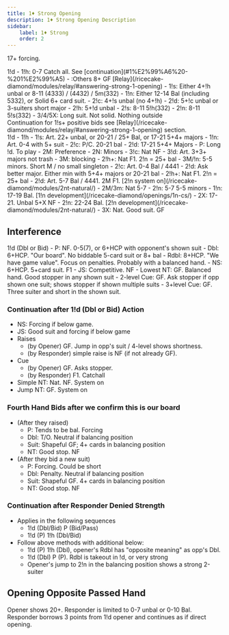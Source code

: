 ```yaml
---
title: 1♦ Strong Opening
description: 1♦ Strong Opening Description
sidebar:
    label: 1♦ Strong
    order: 2
---
```




17+ forcing.

<BiddingTree>
1!d
- 1!h: 0-7 Catch all. See [continuation](#1%E2%99%A6%20-%201%E2%99%A5)
- :Others 8+ GF [Relay](/ricecake-diamond/modules/relay/#answering-strong-1-opening)
- 1!s: Either 4+!h unbal or 8-11 (4333) / (4432) / 5m(332)
- 1!n: Either 12-14 Bal (including 5332), or Solid 6+ card suit.
- 2!c: 4+!s unbal (no 4+!h)
- 2!d: 5+!c unbal or 3-suiters short major
- 2!h: 5+!d unbal
- 2!s: 8-11 5!h(332)
- 2!n: 8-11 5!s(332)
- 3/4/5X: Long suit. Not solid. Nothing outside
</BiddingTree>

<Aside type="note">
Continuation for 1!s+ positive bids see [Relay](/ricecake-diamond/modules/relay/#answering-strong-1-opening) section.
</Aside>

<BiddingTree>
1!d - 1!h
- 1!s: Art. 22+ unbal, or 20-21 / 25+ Bal, or 17-21 5+4+ majors
    - 1!n: Art. 0-4 with 5+ suit
        - 2!c: P/C. 20-21 bal
        - 2!d: 17-21 5+4+ Majors
            - P: Long !d. To play
            - 2M: Preference
            - 2N: Minors
            - 3!c: Nat NF
            - 3!d: Art. 3+3+ majors not trash
            - 3M: blocking
        - 2!h+: Nat F1. 2!n = 25+ bal
        - 3M/!n: 5-5 minors. Short M / no small singleton
    - 2!c: Art. 0-4 Bal / 4441
        - 2!d: Ask better major. Either min with 5+4+ majors or 20-21 bal
        - 2!h+: Nat F1. 2!n = 25+ bal
    - 2!d: Art. 5-7 Bal / 4441. 2M F1. [2!n system on](/ricecake-diamond/modules/2nt-natural/)
    - 2M/3m: Nat 5-7
    - 2!n: 5-7 5-5 minors
- 1!n: 17-19 Bal. [1!n development](/ricecake-diamond/openings/1n-cs/)
- 2X: 17-21. Unbal 5+X NF
- 2!n: 22-24 Bal. [2!n development](/ricecake-diamond/modules/2nt-natural/)
- 3X: Nat. Good suit. GF
</BiddingTree>

## Interference

<BiddingTree>
1!d (Dbl or Bid)
- P: NF. 0-5(7), or 6+HCP with opponent's shown suit
- Dbl: 6+HCP. "Our board". No biddable 5-card suit or 8+ bal
- Rdbl:	8+HCP. "We have game value". Focus on penalties. Probably with a balanced hand.
- NS: 6+HCP. 5+card suit. F1
- JS: Competitive. NF
- Lowest NT: GF. Balanced hand. Good stopper in any shown suit
- 2-level Cue: GF. Ask stopper if opp shown one suit; shows stopper if shown multiple suits
- 3+level Cue: GF. Three suiter and short in the shown suit.
</BiddingTree>

### Continuation after 1!d (Dbl or Bid) Action
- NS: Forcing if below game.
- JS: Good suit and forcing if below game
- Raises
    - (by Opener) GF. Jump in opp's suit / 4-level shows shortness. 
    - (by Responder) simple raise is NF (if not already GF).
- Cue
    - (by Opener) GF. Asks stopper.
    - (by Responder) F1. Catchall
- Simple NT: Nat. NF. System on
- Jump NT: GF. System on

### Fourth Hand Bids after we confirm this is our board
- (After they raised)
    - P: Tends to be bal. Forcing
    - Dbl: T/O. Neutral if balancing position
    - Suit: Shapeful GF; 4+ cards in balancing position
    - NT: Good stop. NF
- (After they bid a new suit)
    - P: Forcing. Could be short
    - Dbl: Penalty. Neutral if balancing position
    - Suit: Shapeful GF. 4+ cards in balancing position
    - NT: Good stop. NF

### Continuation after Responder Denied Strength
- Applies in the following sequences
    - 1!d (Dbl/Bid) P (Bid/Pass)
    - 1!d (P) 1!h (Dbl/Bid)
- Follow above methods with additional below:
    - 1!d (P) 1!h (Dbl), opener's Rdbl has "opposite meaning" as opp's Dbl.
    - 1!d (Dbl) P (P). Rdbl is takeout in !d, or very strong
    - Opener's jump to 2!n in the balancing position shows a strong 2-suiter

## Opening Opposite Passed Hand

Opener shows 20+. Responder is limited to 0-7 unbal or 0-10 Bal.
Responder borrows 3 points from 1!d opener and continues as if direct opening.

